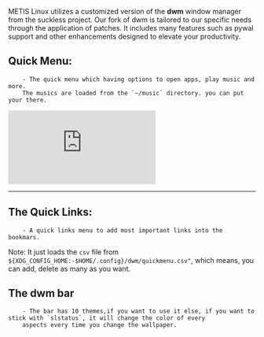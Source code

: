 METIS Linux utilizes a customized version of the **dwm** window manager from
the suckless project. Our fork of dwm is tailored to our specific needs through
the application of patches. It includes many features such as pywal support
and other enhancements designed to elevate your productivity.

## Quick Menu:
        - The quick menu which having options to open apps, play music and more. 
        The musics are loaded from the `~/music` directory. you can put your there.


<div class="iframe-container">
 <iframe  src="https://www.youtube.com/embed/GG5g6gzgTu8" title="YouTube video player" frameborder="0" allow="accelerometer; autoplay; clipboard-write; encrypted-media; gyroscope; picture-in-picture; web-share"  allow="fullscreen;"></iframe>
</div>

<hr/>

## The Quick Links:
        - A quick links menu to add most important links into the bookmars.

Note: It just loads the `csv` file from `${XDG_CONFIG_HOME:-$HOME/.config}/dwm/quickmenu.csv"`, which means, you can add, delete as many as you want.

## The dwm bar
        - The bar has 10 themes,if you want to use it else, if you want to stick with `slstatus`, it will change the color of every 
        aspects every time you change the wallpaper.
